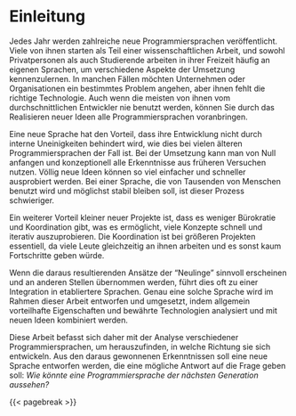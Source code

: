 <!-- # Introduction {#sec-intro} -->
# Einleitung {#sec-intro}

<!--
Every year, numerous new programming languages are released.
A lot of them start out as parts of a scientific thesis, and in their spare time, both private individuals and students frequently work on their own languages to learn about various aspects of implementing them.
In some cases, businesses or organisations wish to address a specific issue, but the right technology is still missing.
Even though the majority of them are never used by the average developer, by realising out new ideas, they can bring all programming languages forward.
-->
Jedes Jahr werden zahlreiche neue Programmiersprachen veröffentlicht.
Viele von ihnen starten als Teil einer wissenschaftlichen Arbeit, und sowohl Privatpersonen als auch Studierende arbeiten in ihrer Freizeit häufig an eigenen Sprachen, um verschiedene Aspekte der Umsetzung kennenzulernen.
In manchen Fällen möchten Unternehmen oder Organisationen ein bestimmtes Problem angehen, aber ihnen fehlt die richtige Technologie.
Auch wenn die meisten von ihnen vom durchschnittlichen Entwickler nie benutzt werden,
können Sie durch das Realisieren neuer Ideen alle Programmiersprachen voranbringen.

<!--
A new language has the advantage that its development is not hampered by internal disagreements,
as is the case with many older programming languages.
When it comes to implementation, one can start from scratch and conceptually use all the findings from previous experiments.
Completely new ideas can be tried out much easier and faster this way.
That process is more difficult with a language that is used by thousands of people and should remain as stable as possible.
-->
Eine neue Sprache hat den Vorteil, dass ihre Entwicklung nicht durch interne Uneinigkeiten behindert wird,
wie dies bei vielen älteren Programmiersprachen der Fall ist.
Bei der Umsetzung kann man von Null anfangen und konzeptionell alle Erkenntnisse aus früheren Versuchen nutzen.
Völlig neue Ideen können so viel einfacher und schneller ausprobiert werden.
Bei einer Sprache, die von Tausenden von Menschen benutzt wird und möglichst stabil bleiben soll, ist dieser Prozess schwieriger.

<!--
Another advantage of small new projects is that there is less bureaucracy and coordination,
which makes it possible to iteratively try out many concepts quickly.
The coordination is essential in larger projects,
as there are many people working on them at the same time, and otherwise there would be little progress.
-->
Ein weiterer Vorteil kleiner neuer Projekte ist, dass es weniger Bürokratie und Koordination gibt,
was es ermöglicht, viele Konzepte schnell und iterativ auszuprobieren.
Die Koordination ist bei größeren Projekten essentiell,
da viele Leute gleichzeitig an ihnen arbeiten und es sonst kaum Fortschritte geben würde.

<!--
If the resulting approaches of the "newcomers" seem to make sense and are adapted in other places,
this often results in an integration into older, more established languages.
Precisely such a language will be designed and implemented in the context of this paper by analysing generally advantageous characteristics, proven technologies, and combining them with new ideas.
-->
Wenn die daraus resultierenden Ansätze der "Neulinge" sinnvoll erscheinen und an anderen Stellen übernommen werden,
führt dies oft zu einer Integration in etabliertere Sprachen.
Genau eine solche Sprache wird im Rahmen dieser Arbeit entworfen und umgesetzt, indem allgemein vorteilhafte Eigenschaften und bewährte Technologien analysiert und mit neuen Ideen kombiniert werden.

<!--
This thesis therefore mainly deals with the analysis of different programming languages in order to find out in which direction they are developing.
From the knowledge gained from this, a new language will be designed,
which should make a possible answer to the question: _What would a next generation programming language look like?_
 -->
Diese Arbeit befasst sich daher mit der Analyse verschiedener Programmiersprachen,
um herauszufinden, in welche Richtung sie sich entwickeln.
Aus den daraus gewonnenen Erkenntnissen soll eine neue Sprache entworfen werden,
die eine mögliche Antwort auf die Frage geben soll: _Wie könnte eine Programmiersprache der nächsten Generation aussehen?_

<!--
- The goal of this paper is the conception and implementation of a new programming language called Rym

- What exactly is a programming language
  - artificial language
  - turing complete
  - general

1. general pros of programming languages
2. flaws of currently used programming languages
3. specific features of Rym based on 2. and adhearing to 1.
-->

{{< pagebreak >}}
